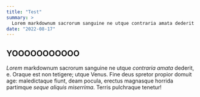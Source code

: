 ```yaml
---
title: "Test"
summary: >
  Lorem markdownum sacrorum sanguine ne utque contraria amata dederit
date: "2022-08-17"
---
```


## YOOOOOOOOOOO

_Lorem_ markdownum sacrorum sanguine ne utque _contraria amata_ dederit, e.
Oraque est non tetigere; utque Venus. Fine deus spretor propior domuit age:
maledictaque fiunt, deam pocula, erectus magnasque horrida partimque _seque
aliquis miserrima_. Terris pulchraque tenetur!
